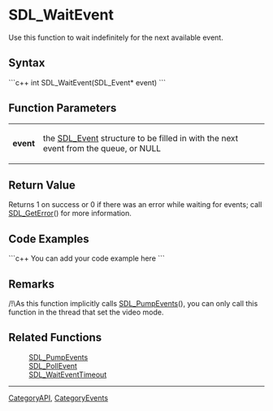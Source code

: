 <!-- pragma section-numbers off -->
<!-- pragma disable-camelcase -->

= SDL_WaitEvent =
Use this function to wait indefinitely for the next available event.


== Syntax ==
```c++
int SDL_WaitEvent(SDL_Event* event)
```

== Function Parameters ==
{|
|'''event'''
|the [[SDL_Event]] structure to be filled in with the next event from the queue, or NULL
|}

== Return Value ==
Returns 1 on success or 0 if there was an error while waiting for events; call [[SDL_GetError]]() for more information.

== Code Examples ==
```c++
You can add your code example here
```

== Remarks ==
/!\As this function implicitly calls [[SDL_PumpEvents]](), you can only call this function in the thread that set the video mode.

== Related Functions ==
:[[SDL_PumpEvents]]
:[[SDL_PollEvent]]
:[[SDL_WaitEventTimeout]]

----
[[CategoryAPI]], [[CategoryEvents]]
